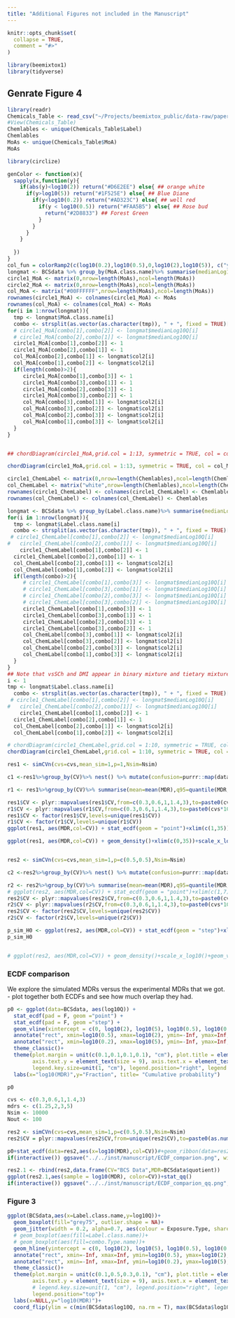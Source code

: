 ```yaml
---
title: "Additional Figures not included in the Manuscript"
---
```


```r
knitr::opts_chunk$set(
  collapse = TRUE,
  comment = "#>"
)
```

```r
library(beemixtox1)
library(tidyverse)
```



## Genrate Figure 4



```r
library(readr)
Chemicals_Table <- read_csv("~/Projects/beemixtox_public/data-raw/paper1/Chemicals.Table.csv")
#View(Chemicals_Table)
Chemlables <- unique(Chemicals_Table$Label)
Chemlables
MoAs <- unique(Chemicals_Table$MoA)
MoAs
```

```r
library(circlize)

genColor <- function(x){
  sapply(x,function(y){
    if(abs(y)<log10(2)) return("#D6E2EE") else{ ## orange white
      if(y>log10(5)) return("#1F525E") else{ ## Blue Diane
        if(y<log10(0.2)) return("#AD323C") else{ ## well red
          if(y < log10(0.5)) return("#FAA5B5") else{ ## Rose bud
            return("#2D8833") ## Forest Green
          }
        }
      }
    }
    
  })
}
col_fun = colorRamp2(c(log10(0.2),log10(0.5),0,log10(2),log10(5)), c("yellow","lightgreen", "#00FFFFFF", "lightblue","red"))
longmat <- BCSdata %>% group_by(MoA.class.name)%>% summarise(medianLog10Q=median(log10Q))%>% mutate(class=cut(medianLog10Q,c(log10(0.2),log10(0.5),log10(2),log10(5))))%>%mutate(color=col_fun(medianLog10Q))%>% mutate(col2=genColor(medianLog10Q))
circle1_MoA <- matrix(0,nrow=length(MoAs),ncol=length(MoAs))
circle2_MoA <- matrix(0,nrow=length(MoAs),ncol=length(MoAs))
col_MoA <- matrix("#00FFFFFF",nrow=length(MoAs),ncol=length(MoAs))
rownames(circle1_MoA) <- colnames(circle1_MoA) <- MoAs
rownames(col_MoA) <- colnames(col_MoA) <- MoAs
for(i in 1:nrow(longmat)){
  tmp <- longmat$MoA.class.name[i]
  combo <- strsplit(as.vector(as.character(tmp)), " + ", fixed = TRUE)[[1]]
  # circle1_MoA[combo[1],combo[2]] <- longmat$medianLog10Q[i]
  # circle1_MoA[combo[2],combo[1]] <- longmat$medianLog10Q[i]
  circle1_MoA[combo[1],combo[2]] <- 1
  circle1_MoA[combo[2],combo[1]] <- 1
  col_MoA[combo[2],combo[1]] <- longmat$col2[i]
  col_MoA[combo[1],combo[2]] <- longmat$col2[i]
  if(length(combo)>2){
     circle1_MoA[combo[1],combo[3]] <- 1
     circle1_MoA[combo[3],combo[1]] <- 1
     circle1_MoA[combo[2],combo[3]] <- 1
     circle1_MoA[combo[3],combo[2]] <- 1
     col_MoA[combo[3],combo[1]] <- longmat$col2[i]
     col_MoA[combo[3],combo[2]] <- longmat$col2[i]
     col_MoA[combo[2],combo[3]] <- longmat$col2[i]
     col_MoA[combo[1],combo[3]] <- longmat$col2[i]
  }
}


## chordDiagram(circle1_MoA,grid.col = 1:13, symmetric = TRUE, col = col_fun)

chordDiagram(circle1_MoA,grid.col = 1:13, symmetric = TRUE, col = col_MoA)
```


```r
circle1_ChemLabel <- matrix(0,nrow=length(Chemlables),ncol=length(Chemlables))
col_ChemLabel <- matrix("white",nrow=length(Chemlables),ncol=length(Chemlables))
rownames(circle1_ChemLabel) <- colnames(circle1_ChemLabel) <- Chemlables
rownames(col_ChemLabel) <- colnames(col_ChemLabel) <- Chemlables

longmat <- BCSdata %>% group_by(Label.class.name)%>% summarise(medianLog10Q=median(log10Q))%>% mutate(class=cut(medianLog10Q,c(log10(0.2),log10(0.5),log10(2),log10(5))))%>% mutate(col2=genColor(medianLog10Q))
for(i in 1:nrow(longmat)){
  tmp <- longmat$Label.class.name[i]
  combo <- strsplit(as.vector(as.character(tmp)), " + ", fixed = TRUE)[[1]]
 # circle1_ChemLabel[combo[1],combo[2]] <- longmat$medianLog10Q[i]
#   circle1_ChemLabel[combo[2],combo[1]] <- longmat$medianLog10Q[i]
    circle1_ChemLabel[combo[1],combo[2]] <- 1
  circle1_ChemLabel[combo[2],combo[1]] <- 1
  col_ChemLabel[combo[2],combo[1]] <- longmat$col2[i]
  col_ChemLabel[combo[1],combo[2]] <- longmat$col2[i]
  if(length(combo)>2){
     # circle1_ChemLabel[combo[1],combo[3]] <- longmat$medianLog10Q[i]
     # circle1_ChemLabel[combo[3],combo[1]] <- longmat$medianLog10Q[i]
     # circle1_ChemLabel[combo[2],combo[3]] <- longmat$medianLog10Q[i]
     # circle1_ChemLabel[combo[3],combo[2]] <- longmat$medianLog10Q[i]
     circle1_ChemLabel[combo[1],combo[3]] <- 1
     circle1_ChemLabel[combo[3],combo[1]] <- 1
     circle1_ChemLabel[combo[2],combo[3]] <- 1
     circle1_ChemLabel[combo[3],combo[2]] <- 1
     col_ChemLabel[combo[3],combo[1]] <- longmat$col2[i]
     col_ChemLabel[combo[3],combo[2]] <- longmat$col2[i]
     col_ChemLabel[combo[2],combo[3]] <- longmat$col2[i]
     col_ChemLabel[combo[1],combo[3]] <- longmat$col2[i]
  }
}
## Note that vsSCh and DMI appear in binary mixture and tietary mixture, the color was covered later, has to manually re-define. 
i <- 1
tmp <- longmat$Label.class.name[i]
  combo <- strsplit(as.vector(as.character(tmp)), " + ", fixed = TRUE)[[1]]
 # circle1_ChemLabel[combo[1],combo[2]] <- longmat$medianLog10Q[i]
#   circle1_ChemLabel[combo[2],combo[1]] <- longmat$medianLog10Q[i]
    circle1_ChemLabel[combo[1],combo[2]] <- 1
  circle1_ChemLabel[combo[2],combo[1]] <- 1
  col_ChemLabel[combo[2],combo[1]] <- longmat$col2[i]
  col_ChemLabel[combo[1],combo[2]] <- longmat$col2[i]

# chordDiagram(circle1_ChemLabel,grid.col = 1:10, symmetric = TRUE, col = col_fun)
chordDiagram(circle1_ChemLabel,grid.col = 1:10, symmetric = TRUE, col = col_ChemLabel)


```


```r
res1 <- simCVn(cvs=cvs,mean_sim=1,p=1,Nsim=Nsim)

c1 <-res1%>%group_by(CV)%>% nest() %>% mutate(confusion=purrr::map(data,function(df) sapply(mdrs,function(x) sum(df>x)/Nsim)))%>% mutate(Mixture=1) %>% dplyr::select(-data) %>% unnest(cols=c(confusion)) %>% ungroup %>% mutate(cutoff=rep(mdrs,length(cvs))) %>% pivot_wider(names_from = cutoff,names_prefix="MDR>",values_from=confusion)

r1 <- res1%>%group_by(CV)%>% summarise(mean=mean(MDR),q95=quantile(MDR,0.95)) %>% mutate(Mixture=1)

res1$CV <- plyr::mapvalues(res1$CV,from=c(0.3,0.6,1,1.4,3),to=paste0(cvs*100,"%"))
r1$CV <- plyr::mapvalues(r1$CV,from=c(0.3,0.6,1,1.4,3),to=paste0(cvs*100,"%"))
res1$CV <- factor(res1$CV,levels=unique(res1$CV))
r1$CV <- factor(r1$CV,levels=unique(r1$CV))
ggplot(res1, aes(MDR,col=CV)) + stat_ecdf(geom = "point")+xlim(c(1,35))+geom_text(data=r1,aes(x=q95,y=seq(0.1,0.9,length=5),label = paste(formatC(q95)),col=CV))+geom_vline(data=r1,aes(xintercept = q95,col=CV),lty=2)

ggplot(res1, aes(MDR,col=CV)) + geom_density()+xlim(c(0,35))+scale_x_log10()


res2 <- simCVn(cvs=cvs,mean_sim=1,p=c(0.5,0.5),Nsim=Nsim)

c2 <-res2%>%group_by(CV)%>% nest() %>% mutate(confusion=purrr::map(data,function(df) sapply(mdrs,function(x) sum(df>x)/Nsim)))%>% mutate(Mixture=2) %>% dplyr::select(-data) %>% unnest(cols=c(confusion)) %>% ungroup %>% mutate(cutoff=rep(mdrs,length(cvs))) %>% pivot_wider(names_from = cutoff,names_prefix="MDR>",values_from=confusion)

r2 <- res2%>%group_by(CV)%>% summarise(mean=mean(MDR),q95=quantile(MDR,0.95))%>% mutate(Mixture=2)
# ggplot(res2, aes(MDR,col=CV)) + stat_ecdf(geom = "point")+xlim(c(1,7))+ylab("")
res2$CV <- plyr::mapvalues(res2$CV,from=c(0.3,0.6,1,1.4,3),to=paste0(cvs*100,"%"))
r2$CV <- plyr::mapvalues(r2$CV,from=c(0.3,0.6,1,1.4,3),to=paste0(cvs*100,"%"))
res2$CV <- factor(res2$CV,levels=unique(res2$CV))
r2$CV <- factor(r2$CV,levels=unique(r2$CV))

p_sim_H0 <- ggplot(res2, aes(MDR,col=CV)) + stat_ecdf(geom = "step")+xlim(c(1,8))+ylab("")+geom_text(data=r2,aes(x=q95,y=seq(0.1,0.9,length=5),label = paste(formatC(q95)),col=CV))+geom_vline(data=r2,aes(xintercept = q95,col=CV),lty=2)
p_sim_H0


# ggplot(res2, aes(MDR,col=CV)) + geom_density()+scale_x_log10()+geom_vline(data=r2,aes(xintercept = q95,col=CV),lty=2)+geom_text(data=r2,aes(x=q95,y=seq(0.5,2,length=5),label = paste(formatC(q95)),col=CV))
```


### ECDF comparison

We explore the simulated MDRs versus the experimental MDRs that we got. 
- plot together both ECDFs and see how much overlap they had. 

```r
p0 <- ggplot(data=BCSdata, aes(log10Q)) +
  stat_ecdf(pad = F, geom ="point") +
  stat_ecdf(pad = F, geom ="step") +
  geom_vline(xintercept = c(0, log10(2), log10(5), log10(0.5), log10(0.2)), linetype = c(1,2,3,2,3)) +
  annotate("rect", xmin=log10(0.5), xmax=log10(2), ymin=-Inf, ymax=Inf, alpha=0.2) +
  annotate("rect", xmin=log10(0.2), xmax=log10(5), ymin=-Inf, ymax=Inf, alpha=0.2) +
  theme_classic()+
  theme(plot.margin = unit(c(0.1,0.1,0.1,0.1), "cm"), plot.title = element_text(size = 18), strip.text.x =element_text(size = 14), rect = element_blank(), panel.border=element_rect(size=2,fill=NA, colour='black'),
        axis.text.y = element_text(size = 9), axis.text.x = element_text(size = 14), axis.title.x=element_text(size=12), axis.title.y=element_text(size=12), legend.text=element_text(size=14), legend.title=element_text(size=14),
        legend.key.size=unit(1, "cm"), legend.position="right", legend.box.background = element_rect(size=1,fill=NA))+
  labs(x="log10(MDR)",y="Fraction", title= "Cumulative probability")

p0
```

```r
cvs <- c(0.3,0.6,1,1.4,3)
mdrs <- c(1.25,2,3,5)
Nsim <- 10000
Nout <- 100
```

```r
res2 <- simCVn(cvs=cvs,mean_sim=1,p=c(0.5,0.5),Nsim=Nsim)
res2$CV = plyr::mapvalues(res2$CV,from=unique(res2$CV),to=paste0(as.numeric(unique(res2$CV))*100,"%"))
```

```r
p0+stat_ecdf(data=res2,aes(x=log10(MDR),col=CV))#+geom_ribbon(data=res2,aes(x=log10(MDR),col=CV,ymin = ..y..-2,ymax = ..y..+2), stat = "ecdf",alpha=0.2)
if(interactive()) ggsave("../../inst/manuscript/ECDF_comparion.png", width=12, height = 5, units = "in")
```

```r
res2.1 <- rbind(res2,data.frame(CV="BCS Data",MDR=BCSdata$quotient))
ggplot(res2.1,aes(sample = log10(MDR), color=CV))+stat_qq()
if(interactive()) ggsave("../../inst/manuscript/ECDF_comparion_qq.png", width=12, height = 5, units = "in")
```


### Figure 3

```r
ggplot(BCSdata,aes(x=Label.class.name,y=log10Q))+
  geom_boxplot(fill="grey75", outlier.shape = NA)+
  geom_jitter(width = 0.2, alpha=0.7, aes(colour = Exposure.Type, share = )) +
  # geom_boxplot(aes(fill=Label.class.name))+
  # geom_boxplot(aes(fill=combo.Type.name))+
  geom_hline(yintercept = c(0, log10(2), log10(5), log10(0.5), log10(0.2)), linetype = c(1,2,3,2,3)) +
  annotate("rect", xmin=-Inf, xmax=Inf, ymin=log10(0.5), ymax=log10(2), alpha=0.2) +
  annotate("rect", xmin=-Inf, xmax=Inf, ymin=log10(0.2), ymax=log10(5), alpha=0.2) +
  theme_classic()+
  theme(plot.margin = unit(c(0.1,0.5,0.3,0.1), "cm"), plot.title = element_text(size = 18), strip.text.x =element_text(size = 14), rect = element_blank(), panel.border=element_rect(size=2,fill=NA, colour='black'),
        axis.text.y = element_text(size = 9), axis.text.x = element_text(size = 14), axis.title.x=element_text(size=12), axis.title.y=element_text(size=12), legend.text=element_text(size=14), legend.title=element_text(size=14),
        # legend.key.size=unit(1, "cm"), legend.position="right", legend.box.background = element_rect(size=1,fill=NA))+
        legend.position="top")+
  labs(x=NULL,y="log10(MDR)")+
  coord_flip(ylim = c(min(BCSdata$log10Q, na.rm = T), max(BCSdata$log10Q, na.rm = T)))
```



